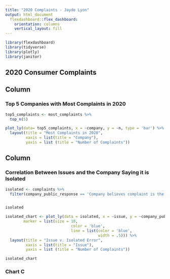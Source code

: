 ```yaml
---
title: "2020 Complaints - Jayde Lyon"
output: html_document
  flexdashboard::flex_dashboard:
    orientation: columns
    vertical_layout: fill
---
```


```r
library(flexdashboard)
library(tidyverse)
library(plotly)
library(janitor)

```

## 2020 Consumer Complaints


Column {data-width=650}
-----------------------------------------------------------------------

### Top 5 Companies with Most Complaints in 2020

```r
top5_complaints <- most_complaints %>% 
  top_n(5)

plot_ly(data= top5_complaints, x = ~company, y = ~n, type = 'bar') %>% 
  layout(title = "Most Complaints in 2020",
         xaxis = list(title = "Company"),
         yaxis = list (title = "Number of Complaints"))

```

Column {data-width=350}
-----------------------------------------------------------------------

### Correlation Between Issues and the Company Saying it is Isolated

```r

isolated <- complaints %>% 
  filter(company_public_response == 'Company believes complaint is the result of an isolated error') 


isolated

isolated_chart <- plot_ly(data = isolated, x = ~issue, y = ~company_public_response,
        marker = list(size = 10,
                             color = 'blue',
                             line = list(color = 'blue',
                                         width = .5))) %>% 
  layout(title = "Issue v. Isolated Error",
         xaxis = list(title = "Issue"),
         yaxis = list (title = "Number of Complaints"))

isolated_chart

```

### Chart C

```r

```

